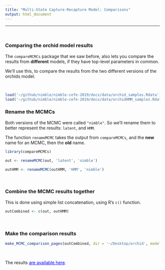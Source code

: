 ```yaml
---
title: "Multi-State Capture-Recapture Model: Comparisons"
output: html_document
---
```


---

\   

### Comparing the orchid model results

The `compareMCMCs` package that we saw before, also lets you compare the results from **different** models, if they have top-level parameters in common.

We'll use this, to compare the results from the two different versions of the orchids model.


\   

```r
load('~/github/nimble/nimble-cefe-2019/docs/data/orchid_samples.Rdata')
load('~/github/nimble/nimble-cefe-2019/docs/data/orchidHMM_samples.Rdata')
```



### Rename the MCMCs

Both versions of the MCMC were called `"nimble"`.  So we'll rename them to better represent the results: `latent`, and `HMM`.

The function `renameMCMC` takes the output from `compareMCMCs`, and the **new** name for an MCMC, then the **old** name.

```r
library(compareMCMCs)

out <- renameMCMC(out, 'latent', 'nimble')

outHMM <- renameMCMC(outHMM, 'HMM', 'nimble')
```

\  

### Combine the MCMC results together

This is done using simple list concatenation, using R's `c()` function.

```r
outCombined <- c(out, outHMM)
```

\   

### Make the comparison results

```r
make_MCMC_comparison_pages(outCombined, dir = '~/Desktop/orchid', modelName = 'orchid')
```

\  

The results <a href="https://danielturek.github.io/nimble-cefe-2019/fig/orchid/orchid" target="_blank" style="color: blue">are
available here</a>.











\  

\  

\  

\  

\  

\  

\  

\  

\  

\  

\  

\  

\  

\  




